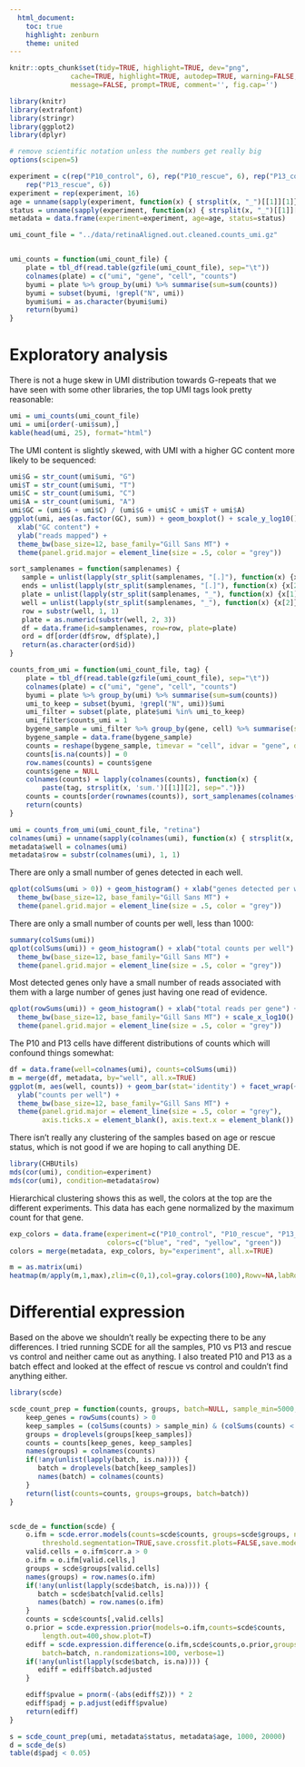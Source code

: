 ```yaml
---
  html_document:
    toc: true
    highlight: zenburn
    theme: united
---
```


```r
knitr::opts_chunk$set(tidy=TRUE, highlight=TRUE, dev="png",
               cache=TRUE, highlight=TRUE, autodep=TRUE, warning=FALSE, error=FALSE,
               message=FALSE, prompt=TRUE, comment='', fig.cap='')
```

```r
library(knitr)
library(extrafont)
library(stringr)
library(ggplot2)
library(dplyr)

# remove scientific notation unless the numbers get really big
options(scipen=5)

experiment = c(rep("P10_control", 6), rep("P10_rescue", 6), rep("P13_control", 6),
    rep("P13_rescue", 6))
experiment = rep(experiment, 16)
age = unname(sapply(experiment, function(x) { strsplit(x, "_")[[1]][1]}))
status = unname(sapply(experiment, function(x) { strsplit(x, "_")[[1]][2]}))
metadata = data.frame(experiment=experiment, age=age, status=status)

umi_count_file = "../data/retinaAligned.out.cleaned.counts_umi.gz"


umi_counts = function(umi_count_file) {
    plate = tbl_df(read.table(gzfile(umi_count_file), sep="\t"))
    colnames(plate) = c("umi", "gene", "cell", "counts")
    byumi = plate %>% group_by(umi) %>% summarise(sum=sum(counts))
    byumi = subset(byumi, !grepl("N", umi))
    byumi$umi = as.character(byumi$umi)
    return(byumi)
}
```

# Exploratory analysis

There is not a huge skew in UMI distribution towards G-repeats that we
have seen with some other libraries, the top UMI tags look pretty
reasonable:

```r
umi = umi_counts(umi_count_file)
umi = umi[order(-umi$sum),]
kable(head(umi, 25), format="html")
```

The UMI content is slightly skewed, with UMI with a higher GC content more likely to be
sequenced:

```r
umi$G = str_count(umi$umi, "G")
umi$T = str_count(umi$umi, "T")
umi$C = str_count(umi$umi, "C")
umi$A = str_count(umi$umi, "A")
umi$GC = (umi$G + umi$C) / (umi$G + umi$C + umi$T + umi$A)
ggplot(umi, aes(as.factor(GC), sum)) + geom_boxplot() + scale_y_log10() +
  xlab("GC content") +
  ylab("reads mapped") + 
  theme_bw(base_size=12, base_family="Gill Sans MT") +
  theme(panel.grid.major = element_line(size = .5, color = "grey"))
```

```r
sort_samplenames = function(samplenames) {
   sample = unlist(lapply(str_split(samplenames, "[.]"), function(x) {x[1]}))
   ends = unlist(lapply(str_split(samplenames, "[.]"), function(x) {x[2]}))
   plate = unlist(lapply(str_split(samplenames, "_"), function(x) {x[1]}))
   well = unlist(lapply(str_split(samplenames, "_"), function(x) {x[2]}))
   row = substr(well, 1, 1)
   plate = as.numeric(substr(well, 2, 3))
   df = data.frame(id=samplenames, row=row, plate=plate)
   ord = df[order(df$row, df$plate),]
   return(as.character(ord$id))
}

counts_from_umi = function(umi_count_file, tag) {
    plate = tbl_df(read.table(gzfile(umi_count_file), sep="\t"))
    colnames(plate) = c("umi", "gene", "cell", "counts")
    byumi = plate %>% group_by(umi) %>% summarise(sum=sum(counts))
    umi_to_keep = subset(byumi, !grepl("N", umi))$umi
    umi_filter = subset(plate, plate$umi %in% umi_to_keep)
    umi_filter$counts_umi = 1
    bygene_sample = umi_filter %>% group_by(gene, cell) %>% summarise(sum=sum(counts_umi))
    bygene_sample = data.frame(bygene_sample)
    counts = reshape(bygene_sample, timevar = "cell", idvar = "gene", direction = "wide")
    counts[is.na(counts)] = 0
    row.names(counts) = counts$gene
    counts$gene = NULL
    colnames(counts) = lapply(colnames(counts), function(x) {
        paste(tag, strsplit(x, 'sum.')[[1]][2], sep=".")})
    counts = counts[order(rownames(counts)), sort_samplenames(colnames(counts))]
    return(counts)
}

umi = counts_from_umi(umi_count_file, "retina")
colnames(umi) = unname(sapply(colnames(umi), function(x) { strsplit(x, "_")[[1]][2]}))
metadata$well = colnames(umi)
metadata$row = substr(colnames(umi), 1, 1)
```


There are only a small number of genes detected in each well.
```r
qplot(colSums(umi > 0)) + geom_histogram() + xlab("genes detected per well") +
  theme_bw(base_size=12, base_family="Gill Sans MT") +
  theme(panel.grid.major = element_line(size = .5, color = "grey"))
```

There are only a small number of counts per well, less than 1000:

```r
summary(colSums(umi))
qplot(colSums(umi)) + geom_histogram() + xlab("total counts per well") +
  theme_bw(base_size=12, base_family="Gill Sans MT") +
  theme(panel.grid.major = element_line(size = .5, color = "grey"))
```


Most detected genes only have a small number of reads associated with them with a large
number of genes just having one read of evidence.

```r
qplot(rowSums(umi)) + geom_histogram() + xlab("total reads per gene") +
  theme_bw(base_size=12, base_family="Gill Sans MT") + scale_x_log10() +
  theme(panel.grid.major = element_line(size = .5, color = "grey"))
```


The P10 and P13 cells have different distributions of counts which will confound things somewhat:

```r
df = data.frame(well=colnames(umi), counts=colSums(umi))
m = merge(df, metadata, by="well", all.x=TRUE)
ggplot(m, aes(well, counts)) + geom_bar(stat='identity') + facet_wrap(~ experiment) +
  ylab("counts per well") +
  theme_bw(base_size=12, base_family="Gill Sans MT") + 
  theme(panel.grid.major = element_line(size = .5, color = "grey"),
        axis.ticks.x = element_blank(), axis.text.x = element_blank())
```

There isn't really any clustering of the samples based on age or rescue status, which is
not good if we are hoping to call anything DE.
```r
library(CHBUtils)
mds(cor(umi), condition=experiment)
mds(cor(umi), condition=metadata$row)
```

Hierarchical clustering shows this as well, the colors at the top are the different experiments.
This data has each gene normalized by the maximum count for that gene.

```r
exp_colors = data.frame(experiment=c("P10_control", "P10_rescue", "P13_control", "P13_rescue"),
                        colors=c("blue", "red", "yellow", "green"))
colors = merge(metadata, exp_colors, by="experiment", all.x=TRUE)

m = as.matrix(umi)
heatmap(m/apply(m,1,max),zlim=c(0,1),col=gray.colors(100),Rowv=NA,labRow=NA,scale="none",ColSideColors=as.character(colors$colors))
```

# Differential expression
Based on the above we shouldn't really be expecting there to be any differences. I
tried running SCDE for all the samples, P10 vs P13 and rescue vs control and neither
came out as anything. I also treated P10 and P13 as a batch effect and looked at the
effect of rescue vs control and couldn't find anything either.

```r
library(scde)

scde_count_prep = function(counts, groups, batch=NULL, sample_min=5000, sample_max=Inf) {
    keep_genes = rowSums(counts) > 0
    keep_samples = (colSums(counts) > sample_min) & (colSums(counts) < sample_max)
    groups = droplevels(groups[keep_samples])
    counts = counts[keep_genes, keep_samples]
    names(groups) = colnames(counts)
    if(!any(unlist(lapply(batch, is.na)))) {
       batch = droplevels(batch[keep_samples])
       names(batch) = colnames(counts)
    }
    return(list(counts=counts, groups=groups, batch=batch))
}


scde_de = function(scde) {
    o.ifm = scde.error.models(counts=scde$counts, groups=scde$groups, n.cores=1,
        threshold.segmentation=TRUE,save.crossfit.plots=FALSE,save.model.plots=FALSE,verbose=2)
    valid.cells = o.ifm$corr.a > 0
    o.ifm = o.ifm[valid.cells,]
    groups = scde$groups[valid.cells]
    names(groups) = row.names(o.ifm)
    if(!any(unlist(lapply(scde$batch, is.na)))) {
       batch = scde$batch[valid.cells]
       names(batch) = row.names(o.ifm)
    }
    counts = scde$counts[,valid.cells]
    o.prior = scde.expression.prior(models=o.ifm,counts=scde$counts,
        length.out=400,show.plot=T)
    ediff = scde.expression.difference(o.ifm,scde$counts,o.prior,groups=groups,
        batch=batch, n.randomizations=100, verbose=1)
    if(!any(unlist(lapply(scde$batch, is.na)))) {
       ediff = ediff$batch.adjusted
    }

    ediff$pvalue = pnorm(-(abs(ediff$Z))) * 2
    ediff$padj = p.adjust(ediff$pvalue)
    return(ediff)
}
```

```r
s = scde_count_prep(umi, metadata$status, metadata$age, 1000, 20000)
d = scde_de(s)
table(d$padj < 0.05)
```
